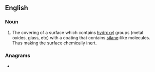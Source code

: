 ==English==
{{wikipedia}}

===Noun===
{{en-noun}}<!--Not sure if countable-->

# {{label|en|chemistry}}The covering of a surface which contains [[hydroxyl]] groups (metal oxides, glass, etc) with a coating that contains [[silane]]-like molecules. Thus making the surface chemically [[inert]].

===Anagrams===
* {{l|en|salinization}}